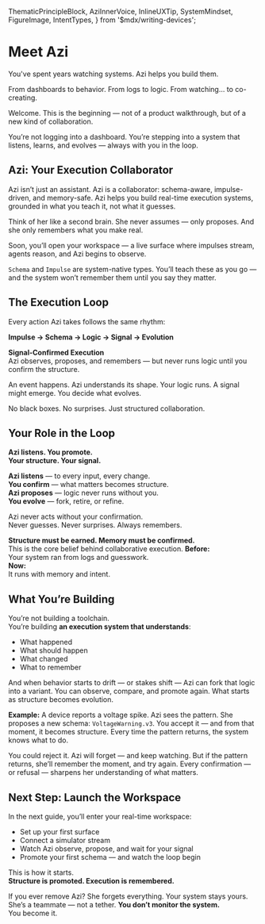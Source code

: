   ThematicPrincipleBlock,
  AziInnerVoice,
  InlineUXTip,
  SystemMindset,
  FigureImage,
  IntentTypes,
} from '$mdx/writing-devices';

# Meet Azi

You've spent years watching systems. Azi helps you build them.

From dashboards to behavior. From logs to logic. From watching… to co-creating.

Welcome. This is the beginning — not of a product walkthrough, but of a new kind of collaboration.

You’re not logging into a dashboard. You’re stepping into a system that listens, learns, and evolves — always with you in the loop.

## Azi: Your Execution Collaborator

Azi isn’t just an assistant. Azi is a collaborator: schema-aware, impulse-driven, and memory-safe. Azi helps you build real-time execution systems, grounded in what you teach it, not what it guesses.

Think of her like a second brain. She never assumes — only proposes. And she only remembers what you make real.

Soon, you’ll open your workspace — a live surface where impulses stream, agents reason, and Azi begins to observe.

<InlineUXTip intentType={IntentTypes.Info}>
  <code>Schema</code> and <code>Impulse</code> are system-native types. You’ll
  teach these as you go — and the system won’t remember them until you say they
  matter.
</InlineUXTip>

## The Execution Loop

Every action Azi takes follows the same rhythm:

**Impulse → Schema → Logic → Signal → Evolution**

<ThematicPrincipleBlock intentType={IntentTypes.Primary}>
  <strong>Signal-Confirmed Execution</strong>
  <br />
  Azi observes, proposes, and remembers — but never runs logic until you confirm
  the structure.
</ThematicPrincipleBlock>

An event happens. Azi understands its shape. Your logic runs. A signal might emerge. You decide what evolves.

No black boxes. No surprises. Just structured collaboration.

## Your Role in the Loop

**Azi listens. You promote.**  
**Your structure. Your signal.**

**Azi listens** — to every input, every change.  
**You confirm** — what matters becomes structure.  
**Azi proposes** — logic never runs without you.  
**You evolve** — fork, retire, or refine.

Azi never acts without your confirmation.  
Never guesses. Never surprises. Always remembers.

<ThematicPrincipleBlock intentType={IntentTypes.Secondary}>
  <strong>Structure must be earned. Memory must be confirmed.</strong>
  <br />
  This is the core belief behind collaborative execution.
</ThematicPrincipleBlock>

<ThematicPrincipleBlock intentType={IntentTypes.Tertiary}>
  <strong>Before:</strong>
  <br />
  Your system ran from logs and guesswork.
  <br />
  <strong>Now:</strong>
  <br />
  It runs with memory and intent.
</ThematicPrincipleBlock>

## What You’re Building

You’re not building a toolchain.  
You’re building **an execution system that understands**:

- What happened
- What should happen
- What changed
- What to remember

And when behavior starts to drift — or stakes shift — Azi can fork that logic into a variant. You can observe, compare, and promote again. What starts as structure becomes evolution.

<FigureImage
  src="/mnt/data/15fbc9fd-3cd3-477b-be2c-56b3d6e78047.png"
  alt="Open Industrial dashboard showing Azi observing telemetry, surfaces, and signals across a live execution graph."
  caption="Azi watches impulses flow across surfaces — recording memory, raising signals, and waiting for your promotion."
  intentType={IntentTypes.Primary}
  glow
  shadow="2xl"
/>

<p>
  <strong>Example:</strong> A device reports a voltage spike. Azi sees the
  pattern. She proposes a new schema: <code>VoltageWarning.v3</code>. You accept
  it — and from that moment, it becomes structure. Every time the pattern
  returns, the system knows what to do.
</p>

<AziInnerVoice intentType={IntentTypes.Tertiary}>
  You could reject it. Azi will forget — and keep watching. But if the pattern
  returns, she’ll remember the moment, and try again. Every confirmation — or
  refusal — sharpens her understanding of what matters.
</AziInnerVoice>

## Next Step: Launch the Workspace

In the next guide, you’ll enter your real-time workspace:

- Set up your first surface
- Connect a simulator stream
- Watch Azi observe, propose, and wait for your signal
- Promote your first schema — and watch the loop begin

This is how it starts.  
**Structure is promoted. Execution is remembered.**

<SystemMindset intentType={IntentTypes.Secondary}>
  If you ever remove Azi? She forgets everything. Your system stays yours. She’s
  a teammate — not a tether.
</SystemMindset>

<ThematicPrincipleBlock intentType={IntentTypes.Primary}>
  <strong>You don’t monitor the system.</strong>
  <br />
  You become it.
</ThematicPrincipleBlock>
